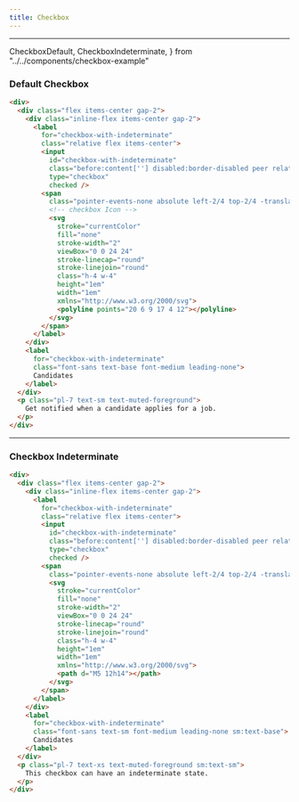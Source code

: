 ```yaml
---
title: Checkbox
---
```


---

  CheckboxDefault,
  CheckboxIndeterminate,
} from "../../components/checkbox-example"

### Default Checkbox

<CheckboxDefault />

```html title="checkbox.html"
<div>
  <div class="flex items-center gap-2">
    <div class="inline-flex items-center gap-2">
      <label
        for="checkbox-with-indeterminate"
        class="relative flex items-center">
        <input
          id="checkbox-with-indeterminate"
          class="before:content[''] disabled:border-disabled peer relative h-5 w-5 cursor-pointer appearance-none rounded-[4px] border border-foreground transition-all checked:border-primary checked:bg-primary indeterminate:border-primary indeterminate:bg-primary disabled:cursor-default disabled:checked:bg-muted [&+span>svg]:text-primary-foreground"
          type="checkbox"
          checked />
        <span
          class="pointer-events-none absolute left-2/4 top-2/4 -translate-x-2/4 -translate-y-2/4 opacity-0 transition-opacity peer-checked:opacity-100 peer-indeterminate:opacity-100 peer-disabled:[&>svg]:text-muted-foreground">
          <!-- checkbox Icon -->
          <svg
            stroke="currentColor"
            fill="none"
            stroke-width="2"
            viewBox="0 0 24 24"
            stroke-linecap="round"
            stroke-linejoin="round"
            class="h-4 w-4"
            height="1em"
            width="1em"
            xmlns="http://www.w3.org/2000/svg">
            <polyline points="20 6 9 17 4 12"></polyline>
          </svg>
        </span>
      </label>
    </div>
    <label
      for="checkbox-with-indeterminate"
      class="font-sans text-base font-medium leading-none">
      Candidates
    </label>
  </div>
  <p class="pl-7 text-sm text-muted-foreground">
    Get notified when a candidate applies for a job.
  </p>
</div>
```

---

### Checkbox Indeterminate

<CheckboxIndeterminate />

```html title="checkbox-indeterminate.html"
<div>
  <div class="flex items-center gap-2">
    <div class="inline-flex items-center gap-2">
      <label
        for="checkbox-with-indeterminate"
        class="relative flex items-center">
        <input
          id="checkbox-with-indeterminate"
          class="before:content[''] disabled:border-disabled peer relative h-5 w-5 cursor-pointer appearance-none rounded-[4px] border border-foreground transition-all checked:border-primary checked:bg-primary indeterminate:border-primary indeterminate:bg-primary disabled:cursor-default disabled:checked:bg-muted [&+span>svg]:text-primary-foreground"
          type="checkbox"
          checked />
        <span
          class="pointer-events-none absolute left-2/4 top-2/4 -translate-x-2/4 -translate-y-2/4 opacity-0 transition-opacity peer-checked:opacity-100 peer-indeterminate:opacity-100 peer-disabled:[&>svg]:text-muted-foreground">
          <svg
            stroke="currentColor"
            fill="none"
            stroke-width="2"
            viewBox="0 0 24 24"
            stroke-linecap="round"
            stroke-linejoin="round"
            class="h-4 w-4"
            height="1em"
            width="1em"
            xmlns="http://www.w3.org/2000/svg">
            <path d="M5 12h14"></path>
          </svg>
        </span>
      </label>
    </div>
    <label
      for="checkbox-with-indeterminate"
      class="font-sans text-sm font-medium leading-none sm:text-base">
      Candidates
    </label>
  </div>
  <p class="pl-7 text-xs text-muted-foreground sm:text-sm">
    This checkbox can have an indeterminate state.
  </p>
</div>
```
